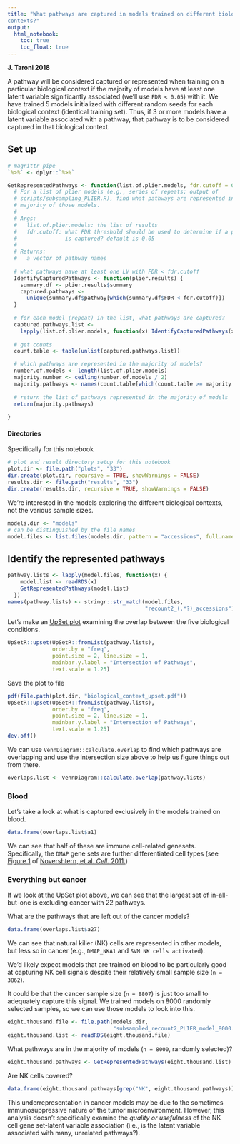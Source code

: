 ```yaml
---
title: "What pathways are captured in models trained on different biological 
contexts?"
output:   
  html_notebook: 
    toc: true
    toc_float: true
---
```


**J. Taroni 2018**

A pathway will be considered captured or represented when training on a 
particular biological context if the majority of models have at least one 
latent variable significantly associated (we'll use `FDR < 0.05`) with it.
We have trained 5 models initialized with different random seeds for each 
biological context (identical training set). 
Thus, if 3 or more models have a latent variable associated with a pathway,
that pathway is to be considered captured in that biological context.

## Set up 

```r
# magrittr pipe
`%>%` <- dplyr::`%>%`
```

```r
GetRepresentedPathways <- function(list.of.plier.models, fdr.cutoff = 0.05) {
  # For a list of plier models (e.g., series of repeats; output of
  # scripts/subsampling_PLIER.R), find what pathways are represented in a 
  # majority of those models. 
  #
  # Args:
  #   list.of.plier.models: the list of results
  #   fdr.cutoff: what FDR threshold should be used to determine if a pathway
  #               is captured? default is 0.05
  # 
  # Returns:
  #   a vector of pathway names
  
  # what pathways have at least one LV with FDR < fdr.cutoff
  IdentifyCapturedPathways <- function(plier.results) {
    summary.df <- plier.results$summary
    captured.pathways <- 
      unique(summary.df$pathway[which(summary.df$FDR < fdr.cutoff)])
  }
  
  # for each model (repeat) in the list, what pathways are captured? 
  captured.pathways.list <- 
    lapply(list.of.plier.models, function(x) IdentifyCapturedPathways(x$PLIER))
  
  # get counts
  count.table <- table(unlist(captured.pathways.list))

  # which pathways are represented in the majority of models?
  number.of.models <- length(list.of.plier.models)
  majority.number <- ceiling(number.of.models / 2)
  majority.pathways <- names(count.table[which(count.table >= majority.number)])
  
  # return the list of pathways represented in the majority of models  
  return(majority.pathways)
  
}
```

#### Directories

Specifically for this notebook

```r
# plot and result directory setup for this notebook
plot.dir <- file.path("plots", "33")
dir.create(plot.dir, recursive = TRUE, showWarnings = FALSE)
results.dir <- file.path("results", "33")
dir.create(results.dir, recursive = TRUE, showWarnings = FALSE)
```

We're interested in the models exploring the different biological contexts,
not the various sample sizes.

```r
models.dir <- "models"
# can be distinguished by the file names
model.files <- list.files(models.dir, pattern = "accessions", full.names = TRUE)
```

## Identify the represented pathways

```r
pathway.lists <- lapply(model.files, function(x) {
    model.list <- readRDS(x)
    GetRepresentedPathways(model.list)
  })
names(pathway.lists) <- stringr::str_match(model.files,
                                           "recount2_(.*?)_accessions")[, 2]
```

Let's make an [UpSet plot](https://caleydo.org/tools/upset/) examining the 
overlap between the five biological conditions.

```r
UpSetR::upset(UpSetR::fromList(pathway.lists), 
              order.by = "freq",
              point.size = 2, line.size = 1,
              mainbar.y.label = "Intersection of Pathways",
              text.scale = 1.25)
```

Save the plot to file

```r
pdf(file.path(plot.dir, "biological_context_upset.pdf"))
UpSetR::upset(UpSetR::fromList(pathway.lists), 
              order.by = "freq",
              point.size = 2, line.size = 1,
              mainbar.y.label = "Intersection of Pathways",
              text.scale = 1.25)
dev.off()
```

We can use `VennDiagram::calculate.overlap` to find which pathways are 
overlapping and use the intersection size above to help us figure things out 
from there.

```r
overlaps.list <- VennDiagram::calculate.overlap(pathway.lists)
```

### Blood

Let's take a look at what is captured exclusively in the models trained on
blood. 

```r
data.frame(overlaps.list$a1)
```

We can see that half of these are immune cell-related genesets. 
Specifically, the `DMAP` gene sets are further differentiated cell types 
(see [Figure 1](https://www.ncbi.nlm.nih.gov/pmc/articles/PMC3049864/figure/F1/)
of [Novershtern, et al. _Cell._ 2011.](https://dx.doi.org/10.1016%2Fj.cell.2011.01.004))

### Everything but cancer

If we look at the UpSet plot above, we can see that the largest set of
in-all-but-one is excluding cancer with 22 pathways.

What are the pathways that are left out of the cancer models?

```r
data.frame(overlaps.list$a27)
```

We can see that natural killer (NK) cells are represented in other models,
but less so in cancer (e.g., `DMAP_NKA1` and `SVM NK cells activated`).

We'd likely expect models that are trained on blood to be particularly good 
at capturing NK cell signals despite their relatively small sample size 
(`n = 3862`).

It could be that the cancer sample size (`n = 8807`) is just too small to
adequately capture this signal.
We trained models on 8000 randomly selected samples, so we can use those models
to look into this.

```r
eight.thousand.file <- file.path(models.dir, 
                                 "subsampled_recount2_PLIER_model_8000.RDS")
eight.thousand.list <- readRDS(eight.thousand.file)
```

What pathways are in the majority of models (`n = 8000`, randomly selected)?

```r
eight.thousand.pathways <- GetRepresentedPathways(eight.thousand.list)
```

Are NK cells covered?

```r
data.frame(eight.thousand.pathways[grep("NK", eight.thousand.pathways)])
```

This underrepresentation in cancer models may be due to the sometimes 
immunosuppressive nature of the tumor microenvironment. 
However, this analysis doesn't specifically examine the _quality or usefulness_ 
of the NK cell gene set-latent variable association (i.e., is the latent 
variable associated with many, unrelated pathways?).
